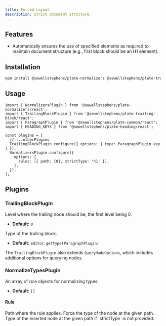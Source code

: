```yaml
---
title: Forced Layout
description: Strict document structure.
---
```


<ComponentPreview name="playground-demo" id="forcedlayout" />

<PackageInfo>

## Features

- Automatically ensures the use of specified elements as required to maintain document structure (e.g., first block should be an H1 element).

</PackageInfo>

## Installation

```bash
npm install @sewellstephens/plate-normalizers @sewellstephens/plate-trailing-block
```

## Usage

```tsx
import { NormalizersPlugin } from '@sewellstephens/plate-normalizers/react';
import { TrailingBlockPlugin } from '@sewellstephens/plate-trailing-block/react';
import { ParagraphPlugin } from '@sewellstephens/plate-common/react';
import { HEADING_KEYS } from '@sewellstephens/plate-heading/react';

const plugins = [
  // ...otherPlugins
  TrailingBlockPlugin.configure({ options: { type: ParagraphPlugin.key } }),
  NormalizersPlugin.configure({
    options: {
      rules: [{ path: [0], strictType: 'h1' }],
    },
  }),
];
```

## Plugins

### TrailingBlockPlugin

<APIOptions>
<APIItem name="level" type="number" optional>
Level where the trailing node should be, the first level being 0.

- **Default:** `0`
</APIItem>

<APIItem name="type" type="string" optional>
Type of the trailing block.

- **Default:** `editor.getType(ParagraphPlugin)`
</APIItem>
</APIOptions>

The `TrailingBlockPlugin` also extends `QueryNodeOptions`, which includes additional options for querying nodes.

### NormalizeTypesPlugin

<APIOptions>
<APIItem name="rules" type="Rule[]" optional>
An array of rule objects for normalizing types.

- **Default:** `[]`
</APIItem>
</APIOptions>

#### Rule

<APIAttributes>
<APIItem name="path" type="Path">
Path where the rule applies.
</APIItem>

<APIItem name="strictType" type="string" optional>
Force the type of the node at the given path.
</APIItem>

<APIItem name="type" type="string" optional>
Type of the inserted node at the given path if `strictType` is not provided.
</APIItem>
</APIAttributes>
